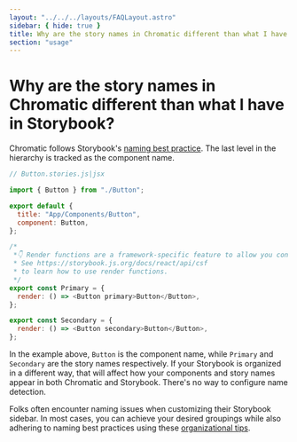 ```yaml
---
layout: "../../../layouts/FAQLayout.astro"
sidebar: { hide: true }
title: Why are the story names in Chromatic different than what I have in Storybook?
section: "usage"
---
```


# Why are the story names in Chromatic different than what I have in Storybook?

Chromatic follows Storybook's [naming best practice](https://storybook.js.org/docs/react/writing-stories/naming-components-and-hierarchy). The last level in the hierarchy is tracked as the component name.

```js
// Button.stories.js|jsx

import { Button } from "./Button";

export default {
  title: "App/Components/Button",
  component: Button,
};

/*
 *👇 Render functions are a framework-specific feature to allow you control over how the component renders.
 * See https://storybook.js.org/docs/react/api/csf
 * to learn how to use render functions.
 */
export const Primary = {
  render: () => <Button primary>Button</Button>,
};

export const Secondary = {
  render: () => <Button secondary>Button</Button>,
};
```

In the example above, `Button` is the component name, while `Primary` and `Secondary` are the story names respectively. If your Storybook is organized in a different way, that will affect how your components and story names appear in both Chromatic and Storybook. There's no way to configure name detection.

Folks often encounter naming issues when customizing their Storybook sidebar. In most cases, you can achieve your desired groupings while also adhering to naming best practices using these [organizational tips](https://storybook.js.org/blog/structuring-your-storybook/).
